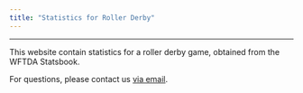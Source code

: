 ```yaml
---
title: "Statistics for Roller Derby"
---
```


---

This website contain statistics for a roller derby game, obtained from the WFTDA Statsbook.

For questions, please contact us [via email](contact.qmd).
